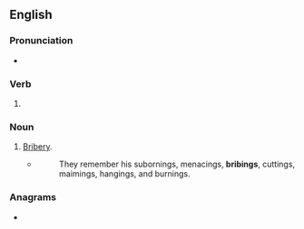 ==English==

===Pronunciation===
* {{IPA|en|/ˈbɹaɪbɪŋ/}}

===Verb===
{{head|en|verb form}}

# {{present participle of|en|bribe|nocat=1}}

===Noun===
{{en-noun}}

# [[bribery|Bribery]].
#* {{rfdatek|en|William Cobbett}}
#*: They remember his subornings, menacings, '''bribings''', cuttings, maimings, hangings, and burnings.

===Anagrams===
* {{anagrams|en|a=bbgiinr|Gribbin|ribbing}}